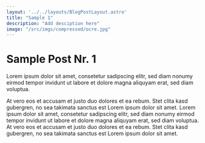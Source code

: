 ```yaml
---
layout: '../../layouts/BlogPostLayout.astro'
title: "Sample 1"
description: "Add desciption here"
image: "/src/imgs/compressed/ocre.jpg"
---
```


# Sample Post Nr. 1

Lorem ipsum dolor sit amet, consetetur sadipscing elitr, sed diam nonumy eirmod tempor invidunt ut labore et dolore magna aliquyam erat, sed diam voluptua. 

At vero eos et accusam et justo duo dolores et ea rebum. Stet clita kasd gubergren, no sea takimata sanctus est Lorem ipsum dolor sit amet. 
Lorem ipsum dolor sit amet, consetetur sadipscing elitr, sed diam nonumy eirmod tempor invidunt ut labore et dolore magna aliquyam erat, sed diam voluptua. 
At vero eos et accusam et justo duo dolores et ea rebum. Stet clita kasd gubergren, no sea takimata sanctus est Lorem ipsum dolor sit amet.

<YouTube url="https://www.youtube-nocookie.com/embed/BS3fT39euTw?si=kiAn_eui3t2WOfT1"/>